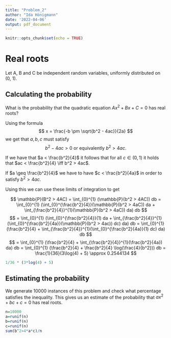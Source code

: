 ```yaml
---
title: "Problem_2"
author: "Ida Hönigmann"
date: '2022-04-06'
output: pdf_document
---
```


```r
knitr::opts_chunk$set(echo = TRUE)
```

# Real roots

Let A, B and C be independent random variables, uniformly distributed on (0, 1).

## Calculating the probability

What is the probability that the quadratic equation $Ax^2 + Bx + C = 0$ has real roots?

Using the formula
$$ x = \frac{-b \pm \sqrt{b^2 - 4ac}}{2a} $$
we get that $a, b, c$ must satisfy
$$ b^2 - 4ac > 0 \text{ or equivalently } b^2 > 4ac. $$

If we have that $a < \frac{b^2}{4}$ it follows that for all $c \in (0, 1)$ it holds that $ac < \frac{b^2}{4} \iff b^2 > 4ac$.

If $a \geq \frac{b^2}{4}$ we have to have $c < \frac{b^2}{4a}$ in order to satisfy $b^2 > 4ac$.

Using this we can use these limits of integration to get

$$ \mathbb{P}(B^2 > 4AC) =
\int_{0}^{1} (\mathbb{P}(b^2 > 4AC)) db =
\int_{0}^{1} (\int_{0}^{\frac{b^2}{4}}(\mathbb{P}(b^2 > 4aC)) da + \int_{\frac{b^2}{4}}^{1}(\mathbb{P}(b^2 > 4aC)) da) db
$$
$$
= \int_{0}^{1} (\int_{0}^{\frac{b^2}{4}}(1) da + \int_{\frac{b^2}{4}}^{1}(\int_{0}^{\frac{b^2}{4a}}(\mathbb{P}(b^2 > 4ac)) dc) da) db
= \int_{0}^{1} (\frac{b^2}{4} + \int_{\frac{b^2}{4}}^{1}(\int_{0}^{\frac{b^2}{4a}}(1) dc) da) db
$$
$$
= \int_{0}^{1} (\frac{b^2}{4} + \int_{\frac{b^2}{4}}^{1}(\frac{b^2}{4a}) da) db
= \int_{0}^{1} (\frac{b^2}{4} + \frac{b^2}{4} \log(\frac{4}{b^2})) db
= \frac{1}{36}(3\log(4) + 5) \approx 0.2544134
$$

```r
1/36 * (3*log(4) + 5)
```

## Estimating the probability

We generate 10000 instances of this problem and check what percentage satisfies the inequality. This gives us an estimate of the probability that $ax^2+bc+c=0$ has real roots.

```r
n=10000
a=runif(n)
b=runif(n)
c=runif(n)
sum(b^2>4*a*c)/n
```